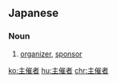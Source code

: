 ==Japanese==
{{ja-kanjitab|しゅ|さい|しゃ|yomi=on}}

===Noun===
{{ja-noun|しゅさいしゃ}}

# [[organizer]], [[sponsor]]

[[ko:主催者]]
[[hu:主催者]]
[[chr:主催者]]